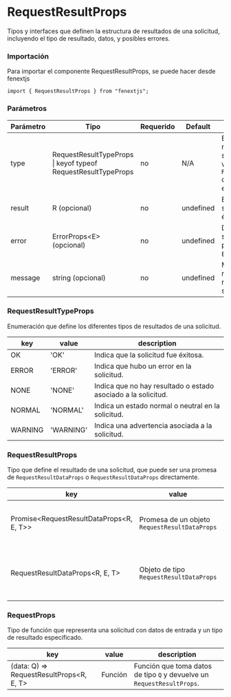 # RequestResultProps

Tipos y interfaces que definen la estructura de resultados de una solicitud, incluyendo el tipo de resultado, datos, y posibles errores.

### Importación

Para importar el componente RequestResultProps, se puede hacer desde fenextjs

```tsx copy
import { RequestResultProps } from "fenextjs";
```

### Parámetros

| Parámetro | Tipo | Requerido | Default | Descripcion |
| --------- | ---- | --------- | ------- | ----------- |
| type | RequestResultTypeProps \| keyof typeof RequestResultTypeProps | no | N/A | Especifica el tipo de resultado de la solicitud; acepta un valor del enum `RequestResultTypeProps` o una cadena equivalente. |
| result | R (opcional) | no | undefined | El resultado de la solicitud si esta fue éxitosa. |
| error | ErrorProps\<E\> (opcional) | no | undefined | Detalles del error si la solicitud falló, definidos por la interfaz `ErrorProps`. |
| message | string (opcional) | no | undefined | Mensaje adicional relacionado con el resultado de la solicitud. |

### RequestResultTypeProps

Enumeración que define los diferentes tipos de resultados de una solicitud.

| key | value | description |
| --- | --- | --- |
| OK | 'OK' | Indica que la solicitud fue éxitosa. |
| ERROR | 'ERROR' | Indica que hubo un error en la solicitud. |
| NONE | 'NONE' | Indica que no hay resultado o estado asociado a la solicitud. |
| NORMAL | 'NORMAL' | Indica un estado normal o neutral en la solicitud. |
| WARNING | 'WARNING' | Indica una advertencia asociada a la solicitud. |

### RequestResultProps

Tipo que define el resultado de una solicitud, que puede ser una promesa de `RequestResultDataProps` o `RequestResultDataProps` directamente.

| key | value | description |
| --- | --- | --- |
| Promise\<RequestResultDataProps\<R, E, T\>\> | Promesa de un objeto `RequestResultDataProps` | Resultado de la solicitud en forma de promesa. |
| RequestResultDataProps\<R, E, T\> | Objeto de tipo `RequestResultDataProps` | Resultado de la solicitud como objeto directo. |

### RequestProps

Tipo de función que representa una solicitud con datos de entrada y un tipo de resultado especificado.

| key | value | description |
| --- | --- | --- |
| (data: Q) =\> RequestResultProps\<R, E, T\> | Función | Función que toma datos de tipo `Q` y devuelve un `RequestResultProps`. |
